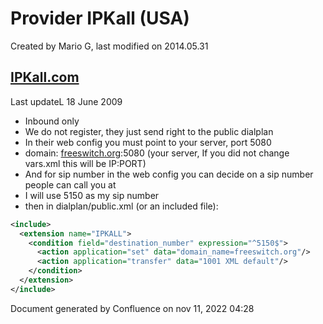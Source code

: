 
# Provider IPKall (USA) 

 Created by  Mario G, last modified on 2014.05.31

## [IPKall.com](http://IPKall.com)

Last updateL 18 June 2009

* Inbound only
* We do not register, they just send right to the public dialplan
* In their web config you must point to your server, port 5080
* domain: [freeswitch.org](http://freeswitch.org):5080 (your server, If you did not change vars.xml this will be IP:PORT)
* And for sip number in the web config you can decide on a sip number people can call you at
* I will use 5150 as my sip number
* then in dialplan/public.xml (or an included file):

```xml
<include>
  <extension name="IPKALL">
    <condition field="destination_number" expression="^5150$">
      <action application="set" data="domain_name=freeswitch.org"/>
      <action application="transfer" data="1001 XML default"/>
    </condition>
  </extension>
</include> 
```

  
Document generated by Confluence on nov 11, 2022 04:28
